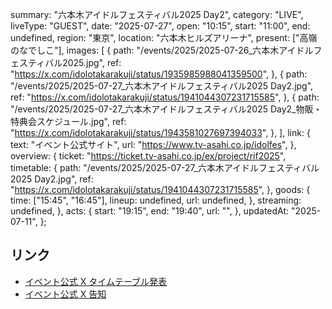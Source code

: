   summary: "六本木アイドルフェスティバル2025 Day2",
  category: "LIVE",
  liveType: "GUEST",
  date: "2025-07-27",
  open: "10:15",
  start: "11:00",
  end: undefined,
  region: "東京",
  location: "六本木ヒルズアリーナ",
  present: ["高嶺のなでしこ"],
  images: [
    {
      path: "/events/2025/2025-07-26_六本木アイドルフェスティバル2025.jpg",
      ref: "https://x.com/idolotakarakuji/status/1935985988041359500",
    },
    {
      path: "/events/2025/2025-07-27_六本木アイドルフェスティバル2025 Day2.jpg",
      ref: "https://x.com/idolotakarakuji/status/1941044307231715585",
    },
    {
      path: "/events/2025/2025-07-27_六本木アイドルフェスティバル2025 Day2_物販・特典会スケジュール.jpg",
      ref: "https://x.com/idolotakarakuji/status/1943581027697394033",
    },
  ],
  link: {
    text: "イベント公式サイト",
    url: "https://www.tv-asahi.co.jp/idolfes",
  },
  overview: {
    ticket: "https://ticket.tv-asahi.co.jp/ex/project/rif2025",
    timetable: {
      path: "/events/2025/2025-07-27_六本木アイドルフェスティバル2025 Day2.jpg",
      ref: "https://x.com/idolotakarakuji/status/1941044307231715585",
    },
    goods: {
      time: ["15:45", "16:45"],
      lineup: undefined,
      url: undefined,
    },
    streaming: undefined,
  },
  acts: {
    start: "19:15",
    end: "19:40",
    url: "",
  },
  updatedAt: "2025-07-11",
};

## リンク

- [イベント公式 X タイムテーブル発表](https://x.com/idolotakarakuji/status/1941044307231715585)
- [イベント公式 X 告知](https://x.com/idolotakarakuji/status/1935985988041359500)
